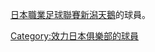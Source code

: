 [[日本職業足球聯賽|日本職業足球聯賽]][[新潟天鵝|新潟天鵝]]的球員。
{{Commonscat|Players of Albirex Niigata}}

[[Category:效力日本俱樂部的球員|Category:效力日本俱樂部的球員]]